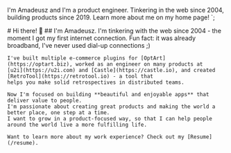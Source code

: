 

  I'm Amadeusz and I'm a product engineer.
  Tinkering in the web since 2004, building products since 2019.
  Learn more about me on my home page!
`;

<Hero>
  <HeroHeader>
    # Hi there! 👋
    ## I'm Amadeusz.
  </HeroHeader>
  <HeroBody>
    I'm tinkering with the web since 2004 - the moment I got my first internet connection. Fun fact: it was already
    broadband, I've never used dial-up connections ;)

    I've built multiple e-commerce plugins for [OptArt](https://optart.biz), worked as an engineer on many products at
    [u2i](https://u2i.com) and [Castle](https://castle.io), and created [RetroTool](https://retrotool.io) - a tool that
    helps you make solid retrospectives in distributed teams.

    Now I'm focused on building **beautiful and enjoyable apps** that deliver value to people.
    I'm passionate about creating great products and making the world a better place, one step at a time.
    I want to grow in a product-focused way, so that I can help people around the world live a more fulfilling life.

    Want to learn more about my work experience? Check out my [Resume](/resume).
  </HeroBody>
</Hero>
<HeroImage />
<Columns>
  <Column>
    <PersonalProjects />
  </Column>
  <Column>
    <WorkExperience />
  </Column>
</Columns>
